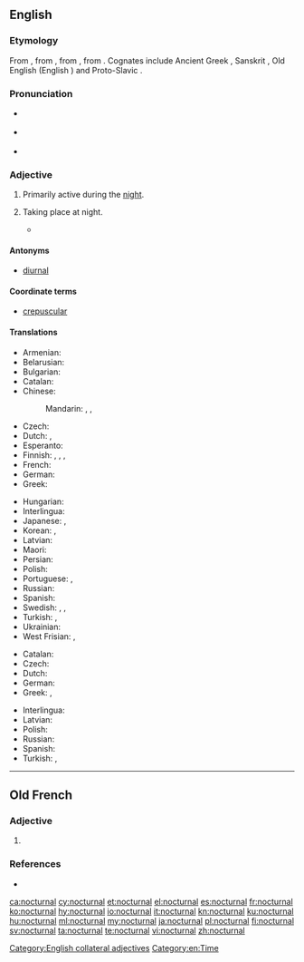 ==English==

===Etymology===
From {{etyl|frm|en}} {{m|frm|nocturnal}}, from {{etyl|la|en}} {{term|nocturnus||nocturnal, nightly|lang=la}}, from {{etyl|la|en}} {{term|nox||night|lang=la}}, from {{etyl|ine-pro|en}} {{m|ine-pro|*nókʷts||night}}. Cognates include Ancient Greek {{term|νύξ|lang=grc}}, Sanskrit {{term|sc=Deva|नक्ति|tr=nákti|lang=sa}}, Old English {{m|ang|niht}} (English {{m|en|night}}) and Proto-Slavic {{m|sla-pro|*noťь}}.

===Pronunciation===
* {{a|UK}} {{IPA|/nɒkˈtɜː(ɹ)nəl/|lang=en}}
* {{a|US}} {{IPA|/nɑkˈtɚnəl/|lang=en}}
* {{rhymes|ɜː(ɹ)nəl|lang=en}}

===Adjective===
{{en-adj|-}}

# {{context|of a person, creature, group, or species|lang=en}} Primarily active during the [[night]].
#: {{ux|en|'''nocturnal''' birds}}
# {{context|of an occurrence|lang=en}} Taking place at night.
#* {{quote-magazine|date=2013-01-01
|author=Paul Bartel, Ashli Moore
|title=Avian Migration: The Ultimate Red-Eye Flight
|volume=101|issue=1|page=47&ndash;48
|magazine=[[w:American Scientist|American Scientist]]
|url=http://www.americanscientist.org/issues/issues/feature/2013/1/avian-migration-the-ultimate-red-eye-flight
|passage=Many of these classic methods are still used, with some modern improvements. For example, with the aid of special microphones and automated sound detection software, ornithologists recently reported [&hellip;] that pine siskins {{qualifier|Spinus pinus}} undergo an irregular, nomadic type of '''nocturnal''' migration.}}
#: {{ux|en|a suspicious '''nocturnal''' outing}}

====Antonyms====
* [[diurnal]]

====Coordinate terms====
* [[crepuscular]]

====Translations====
{{trans-top|primarily active during the night}}
* Armenian: {{t|hy|գիշերային}}
* Belarusian: {{t|be|начны́|sc=Cyrl}}
* Bulgarian: {{t+|bg|но́щен|sc=Cyrl}}
* Catalan: {{t|ca|nocturn}}
* Chinese:
*: Mandarin: {{t+|cmn|夜|tr=yè de|alt=夜的|sc=Hani}}, {{t+|cmn|晝伏夜出|sc=Hani}}, {{t+|cmn|昼伏夜出|tr=zhòufúyèchū|sc=Hani}}
* Czech: {{t+|cs|noční}}
* Dutch: {{t+|nl|nachtelijk}}, {{t|nl|[[nacht]]-}}
* Esperanto: {{t|eo|nokta}}
* Finnish: {{t|fi|[[yö]]-}} {{qualifier|former part of compound}}, {{t+|fi|yöllinen}}, {{t+|fi|öinen}}, {{t|fi|nokturnaalinen}} {{qualifier|scientific}}
* French: {{t+|fr|nocturne}}
* German: {{t+|de|nachtaktiv}}
* Greek: {{t+|el|νυκτόβιος}}
{{trans-mid}}
* Hungarian: {{t+|hu|éjjeli}}
* Interlingua: {{t|ia|nocturne}}
* Japanese: {{t|ja|夜行|tr=やこう, yakō, やぎょう, yagyō|sc=Jpan}}, {{t|ja|夜行性|tr=やこうせい, yakōsei|sc=Jpan}}
* Korean: {{t|ko|야행|sc=Kore}}, {{t|ko|야행성|sc=Kore}}
* Latvian: {{t|lv|naksnīgs}}
* Maori: {{t|mi|ohopō}}
* Persian: {{t+|fa|شبانه|tr=šabâne|sc=fa-Arab}}
* Polish: {{t+|pl|nocny}}
* Portuguese: {{t+|pt|nocturno}}, {{t+|pt|noturno|m}}
* Russian: {{t+|ru|ночно́й|sc=Cyrl}}
* Spanish: {{t+|es|nocturno}}
* Swedish: {{t+|sv|[[natt]]-}}, {{t|sv|nattaktiv}}, {{t+|sv|[[aktiv]] om [[natten]]}}
* Turkish: {{t|tr|gececil}}, {{t+|tr|noktürnal|alt=noktürnâl}}
* Ukrainian: {{t|uk|нічни́й|sc=Cyrl}}
* West Frisian: {{t|fy|nachtlik}}, {{t|fy|[[nacht]]-}}
{{trans-bottom}}

{{trans-top|taking place at night}}
* Catalan: {{t|ca|nocturn}}
* Czech: {{t+|cs|noční}}
* Dutch: {{t+|nl|nachtelijk}}
* German: {{t+|de|nächtlich}}
* Greek: {{t+|el|νυχτερινός}}, {{t+|el|νυχτιάτικος}}
{{trans-mid}}
* Interlingua: {{t|ia|nocturne}}
* Latvian: {{t|lv|naksnīgs}}
* Polish: {{t+|pl|nocny}}
* Russian: {{t+|ru|ночно́й|sc=Cyrl}}
* Spanish: {{t+|es|nocturno}}
* Turkish: {{t|tr|geceleyin olan}}, {{t|tr|geceye ait}}
{{trans-bottom}}

[[Category:English collateral adjectives]]
[[Category:en:Time]]

----

==Old French==

===Adjective===
{{head|fro|adjective}}

# {{l|en|nocturnal}}

===References===
* {{R:Godefroy}}

[[ca:nocturnal]]
[[cy:nocturnal]]
[[et:nocturnal]]
[[el:nocturnal]]
[[es:nocturnal]]
[[fr:nocturnal]]
[[ko:nocturnal]]
[[hy:nocturnal]]
[[io:nocturnal]]
[[it:nocturnal]]
[[kn:nocturnal]]
[[ku:nocturnal]]
[[hu:nocturnal]]
[[ml:nocturnal]]
[[my:nocturnal]]
[[ja:nocturnal]]
[[pl:nocturnal]]
[[fi:nocturnal]]
[[sv:nocturnal]]
[[ta:nocturnal]]
[[te:nocturnal]]
[[vi:nocturnal]]
[[zh:nocturnal]]